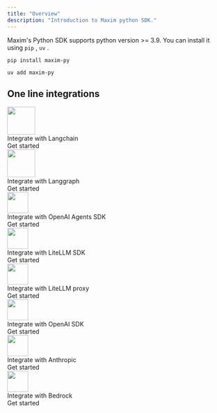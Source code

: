 ```yaml
---
title: "Overview"
description: "Introduction to Maxim python SDK."
---
```


Maxim's Python SDK supports python version \>= 3.9. You can install it using `pip` , `uv` .

<CodeGroup>

```pip pip
pip install maxim-py
```


```uv uv
uv add maxim-py
```

</CodeGroup>

## One line integrations

<CardGroup cols="3">

<Card href="">
    <div className="flex flex-col items-start cursor-pointer group pb-[10px] h-full">
        <img height="64" width="64" noZoom src="/images/langchain-logo.png" />
        <div className="text-lg font-bold mt-2">Integrate with Langchain</div>
        <div className="flex flex-row gap-2 items-center pt-10 mt-auto">
            <div className="">Get started </div>
            <div className="transform transition-transform duration-100 group-hover:translate-x-[2px]" ><Icon icon="arrow-right" /></div>
        </div>
    </div>
</Card>

<Card href="">
    <div className="flex flex-col items-start cursor-pointer group pb-[10px] h-full">
        <img height="64" width="64" noZoom src="/images/langgraph-logo.png" />
        <div className="text-lg font-bold mt-2">Integrate with Langgraph</div>
        <div className="flex flex-row gap-2 items-center pt-10 mt-auto">
            <div className="  ">Get started </div>
            <div className="transform transition-transform duration-100 group-hover:translate-x-[2px]" ><Icon icon="arrow-right" /></div>
        </div>
    </div>
</Card>

<Card href="">
    <div className="flex flex-col items-start cursor-pointer group pb-[10px]">
        <img className="pt-1" height="48" width="48" noZoom src="/images/openai-logo.webp" />
        <div className="text-lg font-bold mt-4">Integrate with OpenAI Agents SDK</div>
        <div className="flex flex-row gap-2 items-center pt-5 mt-auto">
            <div className="  ">Get started </div>
            <div className="transform transition-transform duration-100 group-hover:translate-x-[2px]" ><Icon icon="arrow-right" /></div>
        </div>
    </div>
</Card>

</CardGroup>

<CardGroup cols="2">
<Card href="">
    <div className="flex flex-col items-start cursor-pointer group pb-[10px]">
        <img className="pt-1" height="48" width="48" noZoom src="/images/litellm-logo.jpg" />
        <div className="text-lg font-bold mt-4">Integrate with LiteLLM SDK</div>
        <div className="flex flex-row gap-2 items-center pt-5 mt-auto">
            <div className="  ">Get started </div>
            <div className="transform transition-transform duration-100 group-hover:translate-x-[2px]" ><Icon icon="arrow-right" /></div>
        </div>
    </div>            
</Card>
<Card href="">
    <div className="flex flex-col items-start cursor-pointer group pb-[10px]">
        <img className="pt-1" height="48" width="48" noZoom src="/images/litellm-logo.jpg" />
        <div className="text-lg font-bold mt-4">Integrate with LiteLLM proxy</div>
        <div className="flex flex-row gap-2 items-center pt-5 mt-auto">
            <div className="  ">Get started </div>
            <div className="transform transition-transform duration-100 group-hover:translate-x-[2px]" ><Icon icon="arrow-right" /></div>
        </div>
    </div>            
</Card>
</CardGroup>
<CardGroup cols="3">
    <Card href="">
        <div className="flex flex-col items-start cursor-pointer group pb-[10px]">
        <img className="pt-1" height="48" width="48" noZoom src="/images/openai-logo.webp" />
        <div className="text-lg font-bold mt-4">Integrate with OpenAI SDK</div>
        <div className="flex flex-row gap-2 items-center pt-5 mt-auto">
            <div className="  ">Get started </div>
            <div className="transform transition-transform duration-100 group-hover:translate-x-[2px]" ><Icon icon="arrow-right" /></div>
        </div>
    </div>            
    </Card>
    <Card href="">
        <div className="flex flex-col items-start cursor-pointer group pb-[10px]">
            <img className="pt-1" height="48" width="48" noZoom src="/images/anthropic-logo.png" />
            <div className="text-lg font-bold mt-4">Integrate with Anthropic</div>
            <div className="flex flex-row gap-2 items-center pt-5 mt-auto">
                <div className="  ">Get started </div>
                <div className="transform transition-transform duration-100 group-hover:translate-x-[2px]" ><Icon icon="arrow-right" /></div>
            </div>
        </div>            
    </Card>
    <Card href=""> 
        <div className="flex flex-col items-start cursor-pointer group pb-[10px]">
        <img className="pt-1" height="48" width="48" noZoom src="/images/bedrock-logo.png" />
        <div className="text-lg font-bold mt-4">Integrate with Bedrock</div>
        <div className="flex flex-row gap-2 items-center pt-5 mt-auto">
            <div className="  ">Get started </div>
            <div className="transform transition-transform duration-100 group-hover:translate-x-[2px]" ><Icon icon="arrow-right" /></div>
        </div>
    </div>            
    </Card>
</CardGroup>
